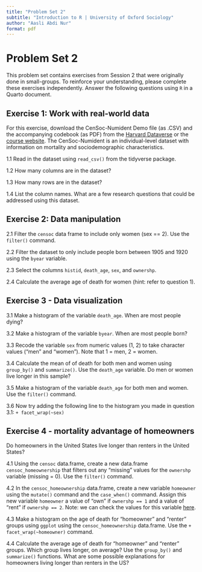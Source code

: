 ```yaml
---
title: "Problem Set 2"
subtitle: "Introduction to R | University of Oxford Sociology"
author: "Aasli Abdi Nur"
format: pdf
---
```


# Problem Set 2

This problem set contains exercises from Session 2 that were originally done in small-groups. To reinforce your understanding, please complete these exercises independently. Answer the following questions using `R` in a Quarto document.

## Exercise 1: Work with real-world data

For this exercise, download the CenSoc-Numident Demo file (as .CSV) and the accompanying codebook (as PDF) from the [Harvard Dataverse](https://dataverse.harvard.edu/dataset.xhtml?persistentId=doi:10.7910/DVN/QVDPM9) or the [course website](https://github.com/caseybreen/intro_r/tree/main/data). The CenSoc-Numident is an individual-level dataset with information on mortality and sociodemographic characteristics.

1.1 Read in the dataset using `read_csv()` from the tidyverse package.

1.2 How many columns are in the dataset?

1.3 How many rows are in the dataset?

1.4 List the column names. What are a few research questions that could be addressed using this dataset.

## Exercise 2: Data manipulation

2.1 Filter the `censoc` data frame to include only women (sex == 2). Use the `filter()` command.

2.2 Filter the dataset to only include people born between 1905 and 1920 using the `byear` variable.

2.3 Select the columns `histid`, `death_age`, `sex`, and `ownershp`.

2.4 Calculate the average age of death for women (hint: refer to question 1).

## Exercise 3 - Data visualization

3.1 Make a histogram of the variable `death_age`. When are most people dying?

3.2 Make a histogram of the variable `byear`. When are most people born?

3.3 Recode the variable `sex` from numeric values (1, 2) to take character values ("men" and "women"). Note that 1 = men, 2 = women.

3.4 Calculate the mean of of death for both men and women using `group_by()` and `summarize()`. Use the `death_age` variable. Do men or women live longer in this sample?

3.5 Make a histogram of the variable `death_age` for both men and women. Use the `filter()` command.

3.6 Now try adding the following line to the histogram you made in question 3.1: `+ facet_wrap(~sex)`

## Exercise 4 - mortality advantage of homeowners

Do homeowners in the United States live longer than renters in the United States?

4.1 Using the `censoc` data.frame, create a new data.frame `censoc_homeownership` that filters out any "missing" values for the `ownershp` variable (missing = 0). Use the `filter()` command.

4.2 In the `censoc_homeownership` data.frame, create a new variable `homeowner` using the `mutate()` command and the `case_when()` command. Assign this new variable `homeowner` a value of "own" if `ownershp == 1` and a value of "rent" if `ownershp == 2`. Note: we can check the values for this variable [here](https://usa.ipums.org/usa-action/variables/OWNERSHP#codes_section).

4.3 Make a histogram on the age of death for "homeowner" and "renter" groups using `ggplot` using the `censoc_homeownership` data.frame. Use the `+ facet_wrap(~homeowner)` command.

4.4 Calculate the average age of death for "homeowner" and "renter" groups. Which group lives longer, on average? Use the `group_by()` and `summarize()` functions. What are some possible explanations for homeowners living longer than renters in the US?
